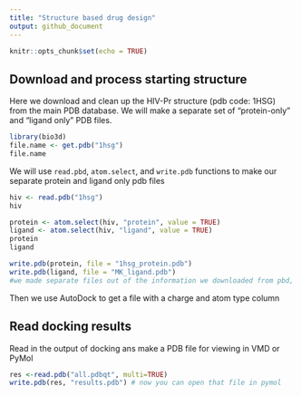 ```yaml
---
title: "Structure based drug design"
output: github_document
---
```


```r
knitr::opts_chunk$set(echo = TRUE)
```

## Download and process starting structure

Here we download and clean up the HIV-Pr structure (pdb code: 1HSG) from the main PDB database. We will make a separate set of "protein-only" and "ligand only" PDB files.

```r
library(bio3d)
file.name <- get.pdb("1hsg")
file.name
```

We will use `read.pbd`, `atom.select`, and `write.pdb` functions to make our separate protein and ligand only pdb files

```r
hiv <- read.pdb("1hsg")
hiv
```


```r
protein <- atom.select(hiv, "protein", value = TRUE)
ligand <- atom.select(hiv, "ligand", value = TRUE)
protein
ligand
```

```r
write.pdb(protein, file = "1hsg_protein.pdb")
write.pdb(ligand, file = "MK_ligand.pdb")
#we made separate files out of the information we downloaded from pbd, files appeared in file folder
```

Then we use AutoDock to get a file with a charge and atom type column

## Read docking results

Read in the output of docking ans make a PDB file for viewing in VMD or PyMol

```r
res <-read.pdb("all.pdbqt", multi=TRUE)
write.pdb(res, "results.pdb") # now you can open that file in pymol
```
















